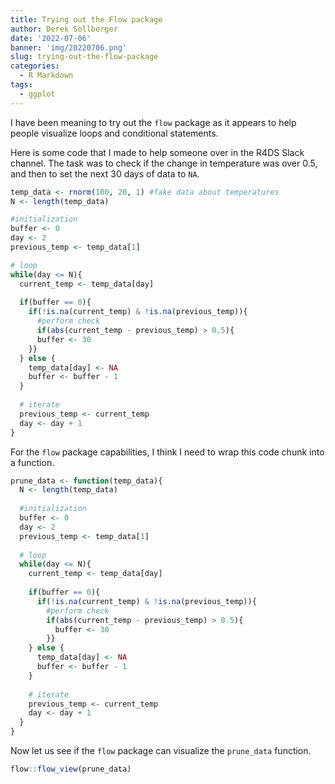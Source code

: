 ```yaml
---
title: Trying out the Flow package
author: Derek Sollberger
date: '2022-07-06'
banner: 'img/20220706.png'
slug: trying-out-the-flow-package
categories:
  - R Markdown
tags:
  - ggplot
---
```


I have been meaning to try out the `flow` package as it appears to help people visualize loops and conditional statements.

Here is some code that I made to help someone over in the R4DS Slack channel. The task was to check if the change in temperature was over 0.5, and then to set the next 30 days of data to `NA`.

```r
temp_data <- rnorm(100, 20, 1) #fake data about temperatures
N <- length(temp_data)

#initialization
buffer <- 0
day <- 2
previous_temp <- temp_data[1]

# loop
while(day <= N){
  current_temp <- temp_data[day]
  
  if(buffer == 0){
    if(!is.na(current_temp) & !is.na(previous_temp)){
      #perform check
      if(abs(current_temp - previous_temp) > 0.5){
      buffer <- 30
    }}
  } else {
    temp_data[day] <- NA
    buffer <- buffer - 1
  }
  
  # iterate
  previous_temp <- current_temp
  day <- day + 1
}
```

For the `flow` package capabilities, I think I need to wrap this code chunk into a function.

```r
prune_data <- function(temp_data){
  N <- length(temp_data)
  
  #initialization
  buffer <- 0
  day <- 2
  previous_temp <- temp_data[1]
  
  # loop
  while(day <= N){
    current_temp <- temp_data[day]
    
    if(buffer == 0){
      if(!is.na(current_temp) & !is.na(previous_temp)){
        #perform check
        if(abs(current_temp - previous_temp) > 0.5){
          buffer <- 30
        }}
    } else {
      temp_data[day] <- NA
      buffer <- buffer - 1
    }
    
    # iterate
    previous_temp <- current_temp
    day <- day + 1
  }
}
```

Now let us see if the `flow` package can visualize the `prune_data` function.

```r
flow::flow_view(prune_data)
```
